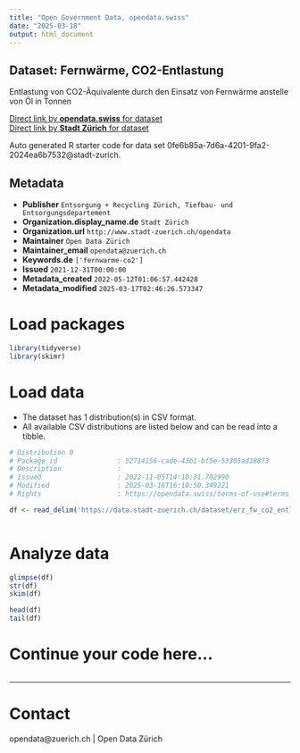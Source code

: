 ```yaml
---
title: "Open Government Data, opendata.swiss"
date: "2025-03-18"
output: html_document
---
```


## Dataset: Fernwärme, CO2-Entlastung


Entlastung von CO2-Äquivalente durch den Einsatz von Fernwärme anstelle von Öl in Tonnen


[Direct link by **opendata.swiss** for dataset](https://opendata.swiss/de/dataset/fernwarme-co2-entlastung)<br>
[Direct link by **Stadt Zürich** for dataset](https://data.stadt-zuerich.ch/dataset/erz_fw_co2_entlastung)

Auto generated R starter code for data set 0fe6b85a-7d6a-4201-9fa2-2024ea6b7532@stadt-zurich.

## Metadata

- **Publisher** `Entsorgung + Recycling Zürich, Tiefbau- und Entsorgungsdepartement`
- **Organization.display_name.de** `Stadt Zürich`
- **Organization.url** `http://www.stadt-zuerich.ch/opendata`
- **Maintainer** `Open Data Zürich`
- **Maintainer_email** `opendata@zuerich.ch`
- **Keywords.de** `['fernwarme-co2']`
- **Issued** `2021-12-31T00:00:00`
- **Metadata_created** `2022-05-12T01:06:57.442428`
- **Metadata_modified** `2025-03-17T02:46:26.573347`


# Load packages

```r

library(tidyverse)
library(skimr)

```

# Load data

-   The dataset has 1 distribution(s) in CSV format.
-   All available CSV distributions are listed below and can be read into a tibble.

```r

# Distribution 0
# Package_id               : 52714156-cade-43b1-bf5e-53305ad18873
# Description              : 
# Issued                   : 2022-11-05T14:10:31.702990
# Modified                 : 2025-03-16T16:10:50.349221
# Rights                   : https://opendata.swiss/terms-of-use#terms_open

df <- read_delim('https://data.stadt-zuerich.ch/dataset/erz_fw_co2_entlastung/download/fw_co2_entlastung.csv')



```

# Analyze data

```r

glimpse(df)
str(df)
skim(df)

head(df)
tail(df)

```

# Continue your code here...

```r

```

------------------------------------------------------------------------

# Contact

opendata@zuerich.ch | Open Data Zürich
